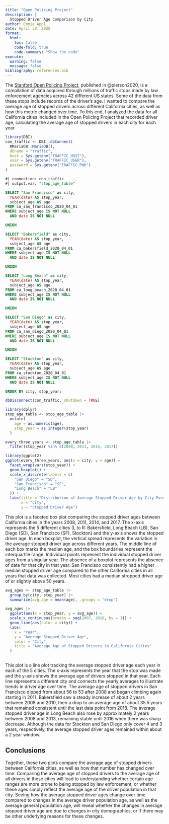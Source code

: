 ```yaml
---
title: "Open Policing Project"
description: |
  Stopped Driver Age Comparison by City
author: Emmie Appl
date: April 30, 2025
format:
  html:
    toc: false
    code-fold: true
    code-summary: "Show the code"
execute:
  warning: false
  message: false
bibliography: references.bib
---
```


The [Stanford Open Policing Project](https://openpolicing.stanford.edu/), published in @pierson2020, is a compilation of data acquired through millions of traffic stops made by law enforcement agencies across 42 different US states. Some of the data from these stops include records of the driver's age. I wanted to compare the average age of stopped drivers across different California cities, as well as how this metric changed over time. To this end, I analyzed the data for all California cities included in the Open Policing Project that recorded driver age, calculating the average age of stopped drivers in each city for each year.

```r
library(DBI)
con_traffic <- DBI::dbConnect(
  RMariaDB::MariaDB(),
  dbname = "traffic",
  host = Sys.getenv("TRAFFIC_HOST"),
  user = Sys.getenv("TRAFFIC_USER"),
  password = Sys.getenv("TRAFFIC_PWD")
)
```

```sql
#| connection: con_traffic
#| output.var: "stop_age_table"

SELECT "San Francisco" as city,
  YEAR(date) AS stop_year,
  subject_age AS age
FROM ca_san_francisco_2020_04_01
WHERE subject_age IS NOT NULL
  AND date IS NOT NULL

UNION

SELECT "Bakersfield" as city,
  YEAR(date) AS stop_year,
  subject_age AS age
FROM ca_bakersfield_2020_04_01
WHERE subject_age IS NOT NULL
  AND date IS NOT NULL

UNION

SELECT "Long Beach" as city,
  YEAR(date) AS stop_year,
  subject_age AS age
FROM ca_long_beach_2020_04_01
WHERE subject_age IS NOT NULL
  AND date IS NOT NULL

UNION

SELECT "San Diego" as city,
  YEAR(date) AS stop_year,
  subject_age AS age
FROM ca_san_diego_2020_04_01
WHERE subject_age IS NOT NULL
  AND date IS NOT NULL

UNION

SELECT "Stockton" as city,
  YEAR(date) AS stop_year,
  subject_age AS age
FROM ca_stockton_2020_04_01
WHERE subject_age IS NOT NULL
  AND date IS NOT NULL

ORDER BY city, stop_year;
```

```r
dbDisconnect(con_traffic, shutdown = TRUE)
```

```r
library(dplyr)
stop_age_table <- stop_age_table |>
  mutate(
    age = as.numeric(age),
    stop_year = as.integer(stop_year)
  )
```

```r
every_three_years <- stop_age_table |>
  filter(stop_year %in% c(2008, 2011, 2014, 2017))

library(ggplot2)
ggplot(every_three_years, aes(x = city, y = age)) +
  facet_wrap(vars(stop_year)) +
  geom_boxplot() +
  scale_x_discrete(labels = c(
    "San Diego" = "SD",
    "San Francisco" = "SF",
    "Long Beach" = "LB"
  )) +
  labs(title = "Distribution of Average Stopped Driver Age by City Every Three Years",
       x = "City",
       y = "Stopped Driver Age")
```

This plot is a faceted box plot comparing the stopped driver ages between California cities in the years 2008, 2011, 2014, and 2017. The x-axis represents the 5 different cities (L to R: Bakersfield, Long Beach (LB), San Diego (SD), San Francisco (SF), Stockton) and the y-axis shows the stopped driver age. In each boxplot, the vertical spread represents the variation in the average stopped driver age across different years. The middle line of each box marks the median age, and the box boundaries represent the interquartile range. Individual points represent the individual stopped driver ages from a singular year. The absence of a boxplot represents the absence of data for that city in that year. San Francisco consistently had a higher median stopped driver age compared to the other California cities in all years that data was collected. Most cities had a median stropped driver age of or slightly above 50 years.

```r
avg_ages <- stop_age_table |>
  group_by(city, stop_year) |>
  summarize(avg_age = mean(age), .groups = "drop")

avg_ages |>
  ggplot(aes(x = stop_year, y = avg_age)) +
  scale_x_continuous(breaks = seq(2007, 2018, by = 1)) +
  geom_line(aes(color = city)) +
  labs(
    x = "Year",
    y = "Average Stopped Driver Age",
    color = "City",
    title = "Average Age of Stopped Drivers in California Cities"
  )
  
```

This plot is a line plot tracking the average stopped driver age each year in each of the 5 cities. The x-axis represents the year that the stop was made and the y-axis shows the average age of drivers stopped in that year. Each line represents a different city and connects the yearly averages to illustrate trends in driver age over time. The average age of stopped drivers in San Francisco dipped from about 56 to 53 after 2008 and began climbing again starting in 2011. Bakersfield saw a steady increase of about 2 years between 2008 and 2010, then a drop to an average age of about 35.5 years that remained consistent until the last data point from 2018. The average stopped driver age in Long Beach also rose by approximately 2 years between 2008 and 2013, remaining stable until 2016 when there was sharp decrease. Although the data for Stockton and San Diego only cover 4 and 3 years, respectively, the average stopped driver ages remained within about a 2 year window.

## **Conclusions**

Together, these two plots compare the average age of stopped drivers between California cities, as well as how that number has changed over time. Comparing the average age of stopped drivers to the average age of all drivers in these cities will lead to understanding whether certain age ranges are more prone to being stopped by law enforcement, or whether these ages simply reflect the average age of the driver population in that city. Seeing how the average stopped driver ages change over time compared to changes in the average driver population age, as well as the average general population age, will reveal whether the changes in average stopped driver age are due to changes in city demographics, or if there may be other underlying reasons for these changes.
